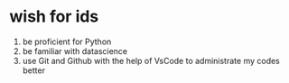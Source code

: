 # wish for ids

1. be proficient for Python
2. be familiar with datascience
3. use Git and Github with the help of VsCode to administrate my codes better

